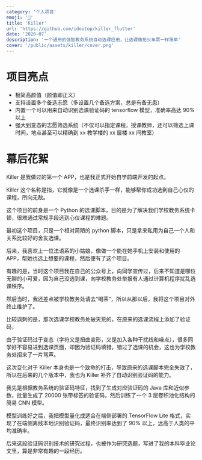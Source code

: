 ```yaml
---
category: '个人项目'
emoji: '🥷️'
title: 'Killer'
url: 'https://github.com/idootop/killer_flutter'
date: '2020-07'
description: '一个通用的强智教务系统自动选课应用，让选课像抢火车票一样简单'
cover: '/public/assets/killer/cover.png'
---
```


# 项目亮点

- 极简高颜值（颜值即正义）
- 支持设置多个备选志愿（多设置几个备选方案，总是有备无患）
- 内置一个可以用来自动识别选课验证码的 tensorflow 模型，准确率高达 90% 以上
- 强大到变态的志愿筛选系统（不仅可以指定课程，授课教师，还可以筛选上课时间，地点甚至可以精确到 xx 教学楼的 xx 层楼 xx 间教室）

# 幕后花絮

Killer 是我做过的第一个 APP，也是我正式开始自学前端开发的起点。

Killer 这个名称是指，它就像是一个选课杀手一样，能够帮你成功选到自己心仪的课程，所向无敌。

这个项目的前身是一个 Python 的选课脚本，目的是为了解决我们学校教务系统卡顿，很难通过常规手段选到心仪课程的难题。

最初这个项目，只是一个相对简陋的 python 脚本，只是拿来私用为自己一个人和关系比较好的舍友选课。

后来，我喜欢上一位法语系的小姑娘，像做一个能在她手机上安装和使用的 APP，帮她也选上想要的课程，然后便有了这个项目。

有趣的是，当时这个项目我在自己的公众号上，向同学宣传过，后来不知道是哪位无聊的小可爱，因为自己没选到课，向学校教务处举报有人通过计算机程序扰乱选课秩序。

然后当时，我还差点被学校教务处请去“喝茶”，所以从那以后，我将这个项目对外终止维护了。

比较讽刺的是，那次选课学校教务处破天荒的，在原来的选课流程上添加了验证码，

由于验证码过于变态（字符又是扭曲变形，又是加入各种干扰线和噪点），很多同学好不容易进到选课页面，却因为验证码填错，错过了选课的机会，这也为学校教务处招来了一片骂声。

这次变化对于 Killer 本身也是一个致命的打击，导致原来的选课脚本完全失效了，所以在后来的几个版本中，我也为 Killer 补齐了自动识别验证码的能力。

我先是根据教务系统的验证码特征，找到了生成对应验证码的 Java 库和近似参数，批量生成了 20000 张带标签的验证码，然后训练了一个 3 层卷积池化结构的简易 CNN 模型。

模型训练好之后，我把模型量化成适合在端侧部署的 TensorFlow Lite 格式，实现了在端侧离线本地识别验证码，最终识别率达到了 90% 以上，远高于人类的平均准确率。

后来这段验证码识别技术的研究过程，也被作为研究选题，写进了我的本科毕业论文里，算是非常有趣的一段经历。
